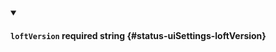 
<details className="config-field" data-expandable="false" open>
<summary>

#### `loftVersion` <span className="config-field-required" data-required="true">required</span> <span className="config-field-type">string</span> <span className="config-field-default"></span> <span className="config-field-enum"></span> {#status-uiSettings-loftVersion}



</summary>



</details>

